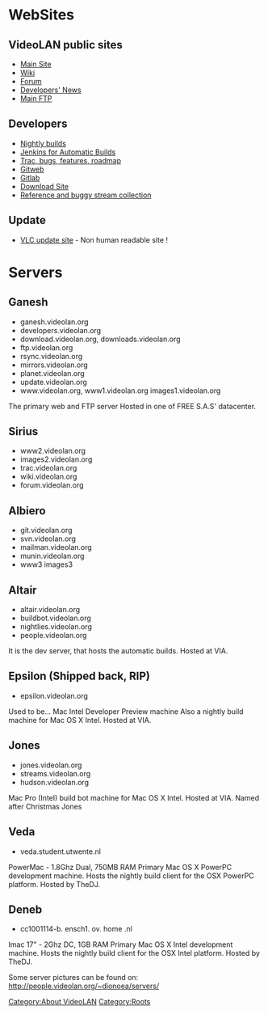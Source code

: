 = WebSites =
== VideoLAN public sites ==
* [https://www.videolan.org Main Site]
* [https://wiki.videolan.org Wiki]
* [https://forum.videolan.org Forum]
* [http://planet.videolan.org Developers' News]
* [https://download.videolan.org/pub/videolan/ Main FTP]

== Developers == 
* [https://nightlies.videolan.org Nightly builds]
* [https://jenkins.videolan.org Jenkins for Automatic Builds]
* [https://trac.videolan.org Trac, bugs, features, roadmap]
* [https://git.videolan.org Gitweb]
* [https://code.videolan.org Gitlab]
* [https://downloads.videolan.org/pub/ Download Site]
* [https://streams.videolan.org Reference and buggy stream collection]

== Update ==
* [http://update.videolan.org VLC update site] - Non human readable site !

= Servers =
== Ganesh ==
* ganesh.videolan.org
* developers.videolan.org
* download.videolan.org, downloads.videolan.org
* ftp.videolan.org
* rsync.videolan.org
* mirrors.videolan.org
* planet.videolan.org
* update.videolan.org
* www.videolan.org, www1.videolan.org images1.videolan.org

The primary web and FTP server
Hosted in one of FREE S.A.S' datacenter.

== Sirius ==
* www2.videolan.org
* images2.videolan.org
* trac.videolan.org
* wiki.videolan.org
* forum.videolan.org

== Albiero ==
* git.videolan.org
* svn.videolan.org
* mailman.videolan.org
* munin.videolan.org
* www3 images3

== Altair ==
* altair.videolan.org
* buildbot.videolan.org
* nightlies.videolan.org
* people.videolan.org

It is the dev server, that hosts the automatic builds.
Hosted at VIA.

== Epsilon (Shipped back, RIP) ==
*epsilon.videolan.org

Used to be...
Mac Intel Developer Preview machine
Also a nightly build machine for Mac OS X Intel.
Hosted at VIA.

== Jones ==
*jones.videolan.org
* streams.videolan.org
* hudson.videolan.org

Mac Pro (Intel)
build bot machine for Mac OS X Intel.
Hosted at VIA.
Named after Christmas Jones

== Veda ==
*veda.student.utwente.nl
PowerMac - 1.8Ghz Dual, 750MB RAM
Primary Mac OS X PowerPC development machine. Hosts the nightly build client for the OSX PowerPC platform.
Hosted by TheDJ.

== Deneb ==
*cc1001114-b. ensch1. ov. home .nl
Imac 17" - 2Ghz DC, 1GB RAM
Primary Mac OS X Intel development machine. Hosts the nightly build client for the OSX Intel platform.
Hosted by TheDJ.


Some server pictures can be found on: http://people.videolan.org/~dionoea/servers/

{{stub}}

[[Category:About VideoLAN]]
[[Category:Roots]]